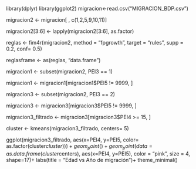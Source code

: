 library(dplyr)
library(ggplot2)
migracion<-read.csv("MIGRACION_BDP.csv")


migracion2 <- migracion[ , c(1,2,5,9,10,11)]


migracion2[3:6] <- lapply(migracion2[3:6], as.factor)

reglas <- fim4r(migracion2, method = "fpgrowth", target = "rules", supp = 0.2, conf= 0.5)

reglasframe <- as(reglas, "data.frame")

migracion1 <- subset(migracion2, PEI3 == 1)

migracion1 <- migracion1[migracion1$PEI5 != 9999, ]


migracion3 <- subset(migracion2, PEI3 == 2)

migracion3 <- migracion3[migracion3$PEI5 != 9999, ]

migracion3_filtrado <- migracion3[migracion3$PEI4 >= 15, ]


cluster <- kmeans(migracion3_filtrado, centers= 5)

ggplot(migracion3_filtrado, aes(x=PEI4, y=PEI5, color= as.factor(cluster$cluster)))+
  geom_point()+
  geom_point(data = as.data.frame(cluster$centers), aes(x=PEI4, y=PEI5), color = "pink", size = 4, shape=17)+
  labs(title = "Edad vs Año de migración")+
  theme_minimal()


